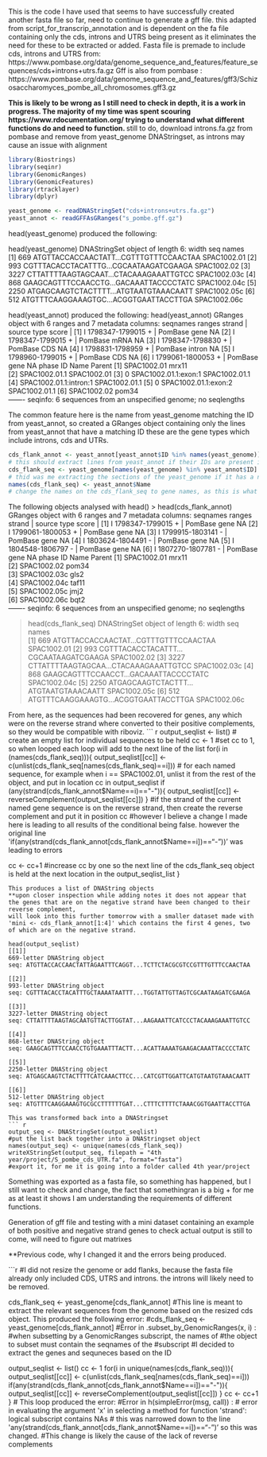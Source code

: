This is the code I have used that seems to have successfully created another fasta file so far, need to continue to generate a gff file.
this adapted from script_for_transcrip_annotation and is dependent on the fa file containing only the cds, introns and UTRS being present as it eliminates the need for these to be extracted or added. 
Fasta file is premade to include cds, introns and UTRS from: https://www.pombase.org/data/genome_sequence_and_features/feature_sequences/cds+introns+utrs.fa.gz
Gff is also from pombase : https://www.pombase.org/data/genome_sequence_and_features/gff3/Schizosaccharomyces_pombe_all_chromosomes.gff3.gz

**This is likely to be wrong as I still need to check in depth, it is a work in progress. The majority of my time was spent scouring https://www.rdocumentation.org/ trying to understand what different functions do and need to function.
** still to do, download introns.fa.gz from pombase and remove from yeast_genome DNAStringset, as introns may cause an issue with alignment

``` r
library(Biostrings)
library(seqinr)
library(GenomicRanges) 
library(GenomicFeatures)
library(rtracklayer)
library(dplyr)

yeast_genome <- readDNAStringSet("cds+introns+utrs.fa.gz")
yeast_annot <- readGFFAsGRanges("s_pombe.gff.gz")
```
head(yeast_genome) produced the following:

 head(yeast_genome)
DNAStringSet object of length 6:
    width seq                                    names               
[1]   669 ATGTTACCACCAACTATT...CGTTTGTTTCCAACTAA SPAC1002.01
[2]   993 CGTTTACACCTACATTTG...CGCAATAAGATCGAAGA SPAC1002.02
[3]  3227 CTTATTTTAAGTAGCAAT...CTACAAAGAAATTGTCC SPAC1002.03c
[4]   868 GAAGCAGTTTCCAACCTG...GACAAATTACCCCTATC SPAC1002.04c
[5]  2250 ATGAGCAAGTCTACTTTT...ATGTAATGTAAACAATT SPAC1002.05c
[6]   512 ATGTTTCAAGGAAAGTGC...ACGGTGAATTACCTTGA SPAC1002.06c

head(yeast_annot) produced the following:
head(yeast_annot)
GRanges object with 6 ranges and 7 metadata columns:
      seqnames          ranges strand |   source     type     score
         <Rle>       <IRanges>  <Rle> | <factor> <factor> <numeric>
  [1]        I 1798347-1799015      + |  PomBase   gene          NA
  [2]        I 1798347-1799015      + |  PomBase   mRNA          NA
  [3]        I 1798347-1798830      + |  PomBase   CDS           NA
  [4]        I 1798831-1798959      + |  PomBase   intron        NA
  [5]        I 1798960-1799015      + |  PomBase   CDS           NA
  [6]        I 1799061-1800053      + |  PomBase   gene          NA
          phase                     ID        Name          Parent
      <integer>            <character> <character> <CharacterList>
  [1]      <NA>            SPAC1002.01       mrx11                
  [2]      <NA>          SPAC1002.01.1        <NA>     SPAC1002.01
  [3]         0   SPAC1002.01.1:exon:1        <NA>   SPAC1002.01.1
  [4]      <NA> SPAC1002.01.1:intron:1        <NA>   SPAC1002.01.1
  [5]         0   SPAC1002.01.1:exon:2        <NA>   SPAC1002.01.1
  [6]      <NA>            SPAC1002.02       pom34                
  -------
  seqinfo: 6 sequences from an unspecified genome; no seqlengths
  
  The common feature here is the name from yeast_genome matching the ID from yeast_annot, so created a GRanges object containing only the lines from yeast_annot that have a matching ID
  these are the gene types which include introns, cds and UTRs.
  
  ``` r
cds_flank_annot <- yeast_annot[yeast_annot$ID %in% names(yeast_genome)]
# this should extract lines from yeast_annot if their IDs are present in yeast_genome
cds_flank_seq <- yeast_genome[names(yeast_genome) %in% yeast_annot$ID]
# thid was me extracting the sections of the yeast_genome if it has a name that matches yeast_annot name, in case any sequences are present that do not match 
names(cds_flank_seq) <- yeast_annot$Name
# change the names on the cds_flank_seq to gene names, as this is what script_for_transcript_annotation.Rmd uses.
  ``` 
  The following objects analysed with head()
  > head(cds_flank_annot)
  GRanges object with 6 ranges and 7 metadata columns:
      seqnames          ranges strand |   source     type     score
         <Rle>       <IRanges>  <Rle> | <factor> <factor> <numeric>
  [1]        I 1798347-1799015      + |  PomBase     gene        NA
  [2]        I 1799061-1800053      + |  PomBase     gene        NA
  [3]        I 1799915-1803141      - |  PomBase     gene        NA
  [4]        I 1803624-1804491      - |  PomBase     gene        NA
  [5]        I 1804548-1806797      - |  PomBase     gene        NA
  [6]        I 1807270-1807781      - |  PomBase     gene        NA
          phase           ID        Name          Parent
      <integer>  <character> <character> <CharacterList>
  [1]      <NA>  SPAC1002.01       mrx11                
  [2]      <NA>  SPAC1002.02       pom34                
  [3]      <NA> SPAC1002.03c        gls2                
  [4]      <NA> SPAC1002.04c       taf11                
  [5]      <NA> SPAC1002.05c        jmj2                
  [6]      <NA> SPAC1002.06c        bqt2                
  -------
  seqinfo: 6 sequences from an unspecified genome; no seqlengths
  
  > head(cds_flank_seq)
DNAStringSet object of length 6:
    width seq                                   names               
[1]   669 ATGTTACCACCAACTAT...CGTTTGTTTCCAACTAA SPAC1002.01
[2]   993 CGTTTACACCTACATTT...CGCAATAAGATCGAAGA SPAC1002.02
[3]  3227 CTTATTTTAAGTAGCAA...CTACAAAGAAATTGTCC SPAC1002.03c
[4]   868 GAAGCAGTTTCCAACCT...GACAAATTACCCCTATC SPAC1002.04c
[5]  2250 ATGAGCAAGTCTACTTT...ATGTAATGTAAACAATT SPAC1002.05c
[6]   512 ATGTTTCAAGGAAAGTG...ACGGTGAATTACCTTGA SPAC1002.06c

  From here, as the sequences had been recovered for genes, any which were on the reverse strand where converted to their positive complements, so they would be compatible with riboviz.
  ``` r
 
output_seqlist <- list()
# create an empty list for individual sequences to be held
cc <- 1
#set cc to 1, so when looped each loop will add to the next line of the list 
for(i in (names(cds_flank_seq))){
  output_seqlist[[cc]] <- c(unlist(cds_flank_seq[names(cds_flank_seq)==i]))
  # for each named sequence, for example when i == SPAC1002.01, unlist it from the rest of the object, and put in location cc in output_seqlist
  if (any(strand(cds_flank_annot$Name==i)=="-")){
    output_seqlist[[cc]] <- reverseComplement(output_seqlist[[cc]])
  }
  #if the strand of the current named gene sequence is on the reverse strand, then create the reverse complement and put it in position cc
  #however I believe a change I made here is leading to all results of the conditional being false. however the original line 'if(any(strand(cds_flank_annot[cds_flank_annot$Name==i])=="-"))' was leading to errors
  
  cc <- cc+1
  #increase cc by one so the next line of the cds_flank_seq object is held at the next location in the output_seqlist_list 
}

```
This produces a list of DNAString objects
**upon closer inspection while adding notes it does not appear that the genes that are on the negative strand have been changed to their reverse complement,  
will look into this further tomorrow with a smaller dataset made with 'mini <- cds_flank_annot[1:4]' which contains the first 4 genes, two of which are on the negative strand.

head(output_seqlist)
[[1]]
669-letter DNAString object
seq: ATGTTACCACCAACTATTAGAATTTCAGGT...TCTTCTACGCGTCCGTTTGTTTCCAACTAA

[[2]]
993-letter DNAString object
seq: CGTTTACACCTACATTTGCTAAAATAATTT...TGGTATTGTTAGTCGCAATAAGATCGAAGA

[[3]]
3227-letter DNAString object
seq: CTTATTTTAAGTAGCAATGTTACTTGGTAT...AAGAAATTCATCCCTACAAAGAAATTGTCC

[[4]]
868-letter DNAString object
seq: GAAGCAGTTTCCAACCTGTGAAATTTACTT...ACATTAAAATGAAGACAAATTACCCCTATC

[[5]]
2250-letter DNAString object
seq: ATGAGCAAGTCTACTTTTCATCAAACTTCC...CATCGTTGGATTCATGTAATGTAAACAATT

[[6]]
512-letter DNAString object
seq: ATGTTTCAAGGAAAGTGCGCCTTTTTTGAT...CTTTCTTTTCTAAACGGTGAATTACCTTGA

This was transformed back into a DNAStringset
``` r
output_seq <- DNAStringSet(output_seqlist)
#put the list back together into a DNAStringset object
names(output_seq) <- unique(names(cds_flank_seq))
writeXStringSet(output_seq, filepath = "4th year/project/S_pombe_cds_UTR.fa", format="fasta")
#export it, for me it is going into a folder called 4th year/project

```
Something was exported as a fasta file, so something has happened, but I still want to check and change, the fact that somethingran is a big + for me as at least it shows I am understanding the requirements of different functions.

Generation of gff file and testing with a mini dataset containing an example of both positive and negative strand genes to check actual output is still to come, will need to figure out matrixes 

**Previous code, why I changed it and the errors being produced. 

```r

#I did not resize the genome or add flanks, because the fasta file already only included CDS, UTRS and introns. the introns will likely need to be removed.

cds_flank_seq <- yeast_genome[cds_flank_annot]
#This line is meant to extract the relevant sequences from the genome based on the resized cds object. This produced the following error:
#cds_flank_seq <- yeast_genome[cds_flank_annot]
#Error in .subset_by_GenomicRanges(x, i) : 
  #when subsetting by a GenomicRanges subscript, the names of
  #the object to subset must contain the seqnames of the
  #subscript
#I decided to extract the genes and sequneces based on the ID 


output_seqlist <- list()
cc <- 1
for(i in unique(names(cds_flank_seq))){
  output_seqlist[[cc]] <- c(unlist(cds_flank_seq[names(cds_flank_seq)==i]))
  if(any(strand(cds_flank_annot[cds_flank_annot$Name==i])=="-")){
    output_seqlist[[cc]] <- reverseComplement(output_seqlist[[cc]])
  }
  cc <- cc+1
}
# This loop produced the error:
#Error in h(simpleError(msg, call)) : 
 # error in evaluating the argument 'x' in selecting a method for function 'strand': logical subscript contains NAs
 # this was narrowed down to the line 'any(strand(cds_flank_annot[cds_flank_annot$Name==i])=="-")' so this was changed. 
 #This change is likely the cause of the lack of reverse complements
